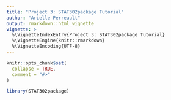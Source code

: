 ```yaml
---
title: "Project 3: STAT302package Tutorial"
author: "Arielle Perreault"
output: rmarkdown::html_vignette
vignette: >
  %\VignetteIndexEntry{Project 3: STAT302package Tutorial}
  %\VignetteEngine{knitr::rmarkdown}
  %\VignetteEncoding{UTF-8}
---
```


```r
knitr::opts_chunk$set(
  collapse = TRUE,
  comment = "#>"
)
```

```r
library(STAT302package)
```

